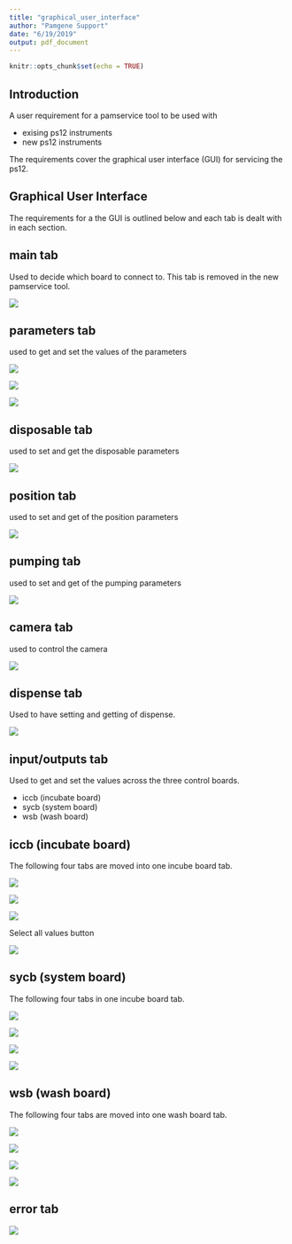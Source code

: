 ```yaml
---
title: "graphical_user_interface"
author: "Pamgene Support"
date: "6/19/2019"
output: pdf_document
---
```


```r
knitr::opts_chunk$set(echo = TRUE)
```

## Introduction
A user requirement for a pamservice tool to be used with 

* exising ps12 instruments
* new ps12 instruments

The requirements cover the graphical user interface (GUI) for servicing the ps12.

## Graphical User Interface
The requirements for a the GUI is outlined below and each tab is dealt with in each section.

## main tab
Used to decide which board to connect to.
This tab is removed in the new pamservice tool.

![](images/01_main.png)


## parameters tab
used to get and set the values of the parameters

![](images/02-1_parameters_logicalpositions.png)

![](images/02-2_parameters_sensorcalibration.png)

![](images/02-3_parameters_controllablesettings.png)

## disposable tab
used to set and get the disposable parameters

![](images/03_disposable.png)

## position tab
used to set and get of the position parameters

![](images/04_position.png)

## pumping tab
used to set and get of the pumping parameters

![](images/05_pumping.png)

## camera tab

used to control the camera

![](images/06_camera.png)

## dispense tab
Used to have setting and getting of dispense.

![](images/07_dispense.png)

## input/outputs tab

Used to get and set the values across the three control boards.

* iccb (incubate board)
* sycb (system board)
* wsb (wash board)

## iccb (incubate board)

The following four tabs are moved into one incube board tab.

![](images/10_iccb_aout.png)

![](images/13_iccb_din.png)

![](images/16_iccb_dout.png)

Select all values button

![](images/19_iccb_ain.png)

## sycb (system board)

The following four tabs in one incube board tab.

![](images/08_sycb_ain.png)

![](images/11_sycb_aout.png)

![](images/14_sycb_din.png)

![](images/17_sycb_din.png)


## wsb (wash board)

The following four tabs are moved into one wash board tab.

![](images/15_wsb_din.png)

![](images/09_wsb_ain.png)

![](images/12_wsb_aout.png)

![](images/18_wsb_dout.png)

## error tab
![](images/20_error.png)
